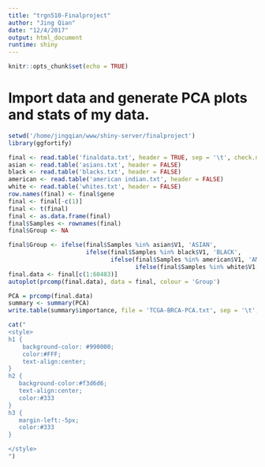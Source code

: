 ```yaml
---
title: "trgn510-Finalproject"
author: "Jing Qian"
date: "12/4/2017"
output: html_document
runtime: shiny
---
```


```r
knitr::opts_chunk$set(echo = TRUE)
```


# Import data and generate PCA plots and stats of my data.
  
```r
setwd('/home/jingqian/www/shiny-server/finalproject')
library(ggfortify)

final <- read.table('finaldata.txt', header = TRUE, sep = '\t', check.names = FALSE)
asian <- read.table('asians.txt', header = FALSE)
black <- read.table('blacks.txt', header = FALSE)
american <- read.table('american indian.txt', header = FALSE)
white <- read.table('whites.txt', header = FALSE)
row.names(final) <- final$gene
final <- final[-c(1)]
final <- t(final)
final <- as.data.frame(final)
final$Samples <- rownames(final)
final$Group <- NA

final$Group <- ifelse(final$Samples %in% asian$V1, 'ASIAN',
                      ifelse(final$Samples %in% black$V1, 'BLACK',
                             ifelse(final$Samples %in% american$V1, 'AMERICAN INDIAN',
                                    ifelse(final$Samples %in% white$V1, 'WHITE','UnKnown'))))
final.data <- final[c(1:60483)]
autoplot(prcomp(final.data), data = final, colour = 'Group')

PCA = prcomp(final.data)
summary <- summary(PCA)
write.table(summary$importance, file = 'TCGA-BRCA-PCA.txt', sep = '\t', col.names = NA)

```

<!-- The text below is just to reformat the page, using css styling -->
```r
cat("
<style>
h1 {
    background-color: #990000;
    color:#FFF;
    text-align:center;
}
h2 {
   background-color:#f3d6d6;
   text-align:center;
   color:#333
}
h3 {
   margin-left:-5px;
   color:#333
}

</style>
")
```
